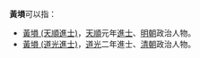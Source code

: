 '''黃塤'''可以指：
* [[黃塤_(天順進士)|黃塤 (天順進士)]]，[[天顺_(明朝)|天順]]元年[[進士|進士]]、[[明朝|明朝]]政治人物。
* [[黃塤_(道光進士)|黃塤 (道光進士)]]，[[道光|道光]]二年進士、[[清朝|清朝]]政治人物。
{{disambig}}